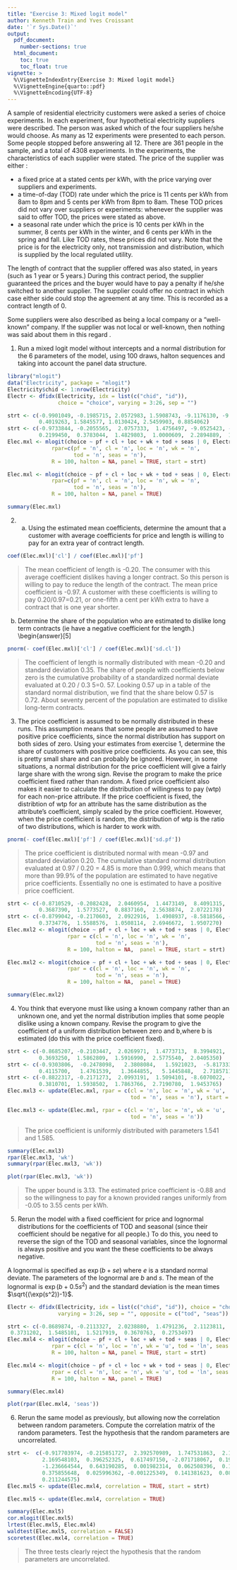 ```yaml
---
title: "Exercise 3: Mixed logit model"
author: Kenneth Train and Yves Croissant
date: '`r Sys.Date()`'
output: 
  pdf_document:
    number-sections: true
  html_document:
    toc: true
    toc_float: true
vignette: >
  %\VignetteIndexEntry{Exercise 3: Mixed logit model}
  %\VignetteEngine{quarto::pdf}
  %\VignetteEncoding{UTF-8}
---
```


A sample of residential electricity customers were asked a series of
choice experiments. In each experiment, four hypothetical electricity
suppliers were described. The person was asked which of the four
suppliers he/she would choose. As many as 12 experiments were
presented to each person. Some people stopped before answering all
12. There are 361 people in the sample, and a total of 4308
experiments.  In the experiments, the characteristics of each supplier
were stated. The price of the supplier was either :

- a fixed price at a stated cents per kWh, with the price varying
  over suppliers and experiments.
- a time-of-day (TOD) rate under which the price is 11
  cents per kWh from 8am to 8pm and 5 cents per kWh from 8pm to
  8am. These TOD prices did not vary over suppliers or
  experiments: whenever the supplier was said to offer TOD,
  the prices were stated as above.
- a seasonal rate under which the price is 10 cents per kWh in the
  summer, 8 cents per kWh in the winter, and 6 cents per kWh in the
  spring and fall. Like TOD rates, these prices did not vary.
  Note that the price is for the electricity only, not transmission
  and distribution, which is supplied by the local regulated utility.

The length of contract that the supplier offered was also stated, in
years (such as 1 year or 5 years.) During this contract period, the
supplier guaranteed the prices and the buyer would have to pay a
penalty if he/she switched to another supplier. The supplier could
offer no contract in which case either side could stop the agreement
at any time. This is recorded as a contract length of 0.

Some suppliers were also described as being a local company or a
"well-known" company. If the supplier was not local or well-known,
then nothing was said about them in this regard \footnote{These are
the data used in @REVE:TRAI:00 and @HUBE:TRAI:01.}.

@. Run a mixed logit model without intercepts and a normal
distribution for the 6 parameters of the model, using 100 draws,
halton sequences and taking into account the panel data structure.

```r
library("mlogit")
data("Electricity", package = "mlogit")
Electricity$chid <- 1:nrow(Electricity)
Electr <- dfidx(Electricity, idx = list(c("chid", "id")),
                choice = "choice", varying = 3:26, sep = "")
``` 

```r
strt <- c(-0.9901049, -0.1985715, 2.0572983, 1.5908743, -9.1176130, -9.1946436, 0.2140892, 
          0.4019263, 1.5845577, 1.0130424, 2.5459903, 0.8854062)
strt <- c(-0.9733844, -0.2055565,  2.0757333,  1.4756497, -9.0525423, -9.1037717,
          0.2199450,  0.3783044,  1.4829803,  1.0000609,  2.2894889,  1.1808827)
Elec.mxl <- mlogit(choice ~ pf + cl + loc + wk + tod + seas | 0, Electr, 
              rpar=c(pf = 'n', cl = 'n', loc = 'n', wk = 'n', 
                     tod = 'n', seas = 'n'), 
              R = 100, halton = NA, panel = TRUE, start = strt)
``` 

```r
Elec.mxl <- mlogit(choice ~ pf + cl + loc + wk + tod + seas | 0, Electr, 
              rpar=c(pf = 'n', cl = 'n', loc = 'n', wk = 'n', 
                     tod = 'n', seas = 'n'), 
              R = 100, halton = NA, panel = TRUE)
``` 

```r
summary(Elec.mxl)
``` 

@. (a) Using the estimated mean coefficients, determine the amount
that a customer with average coefficients for price and length is
willing to pay for an extra year of contract length.

```r
coef(Elec.mxl)['cl'] / coef(Elec.mxl)['pf']
``` 

> The mean coefficient of length is -0.20. The consumer with this
> average coefficient dislikes having a longer contract. So this person
> is willing to pay to reduce the length of the contract. The mean price
> coefficient is -0.97. A customer with these coefficients is willing to
> pay 0.20/0.97=0.21, or one-fifth a cent per kWh extra to have a
> contract that is one year shorter.


(b) Determine the share of the population who are estimated to dislike
long term contracts (ie have a negative coefficient for the length.)
\begin{answer}[5]

```r
pnorm(- coef(Elec.mxl)['cl'] / coef(Elec.mxl)['sd.cl'])
``` 

> The coefficient of length is normally distributed with mean -0.20 and
> standard deviation 0.35. The share of people with coefficients below
> zero is the cumulative probability of a standardized normal deviate
> evaluated at 0.20 / 0.3 5=0. 57. Looking 0.57 up in a table of the
> standard normal distribution, we find that the share below 0.57 is
> 0.72. About seventy percent of the population are estimated to dislike
> long-term contracts.


@. The price coefficient is assumed to be normally distributed in
these runs. This assumption means that some people are assumed to have
positive price coefficients, since the normal distribution has support
on both sides of zero. Using your estimates from exercise 1, determine
the share of customers with positive price coefficients. As you can
see, this is pretty small share and can probably be ignored. However,
in some situations, a normal distribution for the price coefficient
will give a fairly large share with the wrong sign. Revise the program
to make the price coefficient fixed rather than random. A fixed price
coefficient also makes it easier to calculate the distribution of
willingness to pay (wtp) for each non-price attribute. If the price
coefficient is fixed, the distribtion of wtp for an attribute has the
same distribution as the attribute's coefficient, simply scaled by the
price coefficient. However, when the price coefficient is random, the
distribution of wtp is the ratio of two distributions, which is harder
to work with.

```r
pnorm(- coef(Elec.mxl)['pf'] / coef(Elec.mxl)['sd.pf'])
``` 

> The price coefficient is distributed normal with mean -0.97 and
> standard deviation 0.20. The cumulative standard normal distribution
> evaluated at 0.97 / 0.20 = 4.85 is more than 0.999, which means that more
> than 99.9% of the population are estimated to have negative price
> coefficients. Essentially no one is estimated to have a positive price
> coefficient.

```r
strt <- c(-0.8710529, -0.2082428,  2.0460954,  1.4473149,  8.4091315,  8.5432555,  
          0.3687390,  1.5773527,  0.8837160,  2.5638874,  2.0722178)
strt <- c(-0.8799042, -0.2170603,  2.0922916,  1.4908937, -8.5818566, -8.5832956,
          0.3734776,  1.5588576,  1.0508114,  2.6946672,  1.9507270)
Elec.mxl2 <- mlogit(choice ~ pf + cl + loc + wk + tod + seas | 0, Electr, 
                   rpar = c(cl = 'n', loc = 'n', wk = 'n', 
                            tod = 'n', seas = 'n'), 
                   R = 100, halton = NA,  panel = TRUE, start = strt)
```

```r
Elec.mxl2 <- mlogit(choice ~ pf + cl + loc + wk + tod + seas | 0, Electr, 
                   rpar = c(cl = 'n', loc = 'n', wk = 'n', 
                            tod = 'n', seas = 'n'), 
                   R = 100, halton = NA,  panel = TRUE)
```

```r
summary(Elec.mxl2)
``` 

@. You think that everyone must like using a known company rather than
an unknown one, and yet the normal distribution implies that some
people dislike using a known company. Revise the program to give the
coefficient of \va{wk} a uniform distribution between zero and b,where
b is estimated (do this with the price coefficient fixed).

```r
strt <- c(-0.8685207, -0.2103447,  2.0269971,  1.4773713,  8.3994921,  8.4976319, 
          0.3693250,  1.5862809,  1.5916990,  2.5775540,  2.0405350)
strt <- c(-0.9303806,  -0.2478098,   2.3808084,   1.5921023,  -5.8173333, -10.7742475,
          0.4115700,   1.4761539,   1.3644855,   5.1445848,   2.7185711)
strt <- c(-0.8822317, -0.2171273,  2.0993191,  1.5094101, -8.6070022, -8.6024084,
          0.3810701,  1.5938502,  1.7863766,  2.7190780,  1.9453765)
Elec.mxl3 <- update(Elec.mxl, rpar = c(cl = 'n', loc = 'n', wk = 'u', 
                                       tod = 'n', seas = 'n'), start = strt)
```   
  
```r
Elec.mxl3 <- update(Elec.mxl, rpar = c(cl = 'n', loc = 'n', wk = 'u', 
                                       tod = 'n', seas = 'n'))
```   

> The price coefficient is uniformly distributed with parameters 1.541
> and 1.585.

```r
summary(Elec.mxl3)
rpar(Elec.mxl3, 'wk')
summary(rpar(Elec.mxl3, 'wk'))
``` 

```r
plot(rpar(Elec.mxl3, 'wk'))
```

> The upper bound is 3.13. The estimated price coefficient is -0.88
> and so the willingness to pay for a known provided ranges uniformly
> from -0.05 to 3.55 cents per kWh.


 <!-- 5. The file mxlp.g estimates mixed logits with many options for the -->
 <!-- user. Read the manual so that you understand the options. Run mxlp.g -->
 <!-- as is. You should get results that are similar to those for exercise -->
 <!-- 1. They differ because the random draws are taken differently with the -->
 <!-- two programs. -->

 <!-- 6. Your runs so far have calculated regular standard errors. Specify -->
 <!-- the appropriate option in mxlp.g to calculate robust standard errors -->
 <!-- and rerun it. Compare the robust standard errors to the regular -->
 <!-- ones. Does the relation between the two sets of standard errors seem -->
 <!-- reasonable? -->

 <!-- \begin{answer}[5] -->
 <!--   The robust standard errors are larger, as expected. Simulation noise -->
 <!--   causes the non-robust standard errors underestimate the true -->
 <!--   standard error; this underestimation disappears as the number of -->
 <!--   draws used in simulation rises. -->

 <!-- \end{answer} -->

@. Rerun the model with a fixed coefficient for price and lognormal
distributions for the coefficients of TOD and seasonal (since their
coefficient should be negative for all people.) To do this, you need
to reverse the sign of the TOD and seasonal variables, since the
lognormal is always positive and you want the these coefficients to be
always negative.

A lognormal is specified as $\exp(b+se)$ where $e$ is a standard
normal deviate. The parameters of the lognormal are $b$ and $s$. The
mean of the lognormal is $\exp(b+0.5s^2)$ and the standard deviation
is the mean times $\sqrt{(\exp(s^2))-1}$.

```r
Electr <- dfidx(Electricity, idx = list(c("chid", "id")), choice = "choice",
                varying = 3:26, sep = "", opposite = c("tod", "seas"))
``` 

```r
strt <- c(-0.8689874, -0.2113327,  2.0238880,  1.4791236,  2.1123811,  2.1242071,
 0.3731202,  1.5485101,  1.5217919,  0.3670763,  0.2753497)
Elec.mxl4 <- mlogit(choice ~ pf + cl + loc + wk + tod + seas | 0, Electr, 
              rpar = c(cl = 'n', loc = 'n', wk = 'u', tod = 'ln', seas = 'ln'), 
              R = 100, halton = NA, panel = TRUE, start = strt)
``` 

```r
Elec.mxl4 <- mlogit(choice ~ pf + cl + loc + wk + tod + seas | 0, Electr, 
              rpar = c(cl = 'n', loc = 'n', wk = 'u', tod = 'ln', seas = 'ln'), 
              R = 100, halton = NA, panel = TRUE)
``` 

```r
summary(Elec.mxl4)
``` 

```r
plot(rpar(Elec.mxl4, 'seas'))
``` 

@. Rerun the same model as previously, but allowing now the
correlation between random parameters. Compute the correlation matrix
of the random parameters. Test the hypothesis that the random
parameters are uncorrelated.

```r
strt <-  c(-0.917703974, -0.215851727,  2.392570989,  1.747531863,  2.155462393,
           2.169548103,  0.396252325,  0.617497150, -2.071718067,  0.195238185,
           -1.236664544,  0.643190285,  0.001982314,  0.062508396,  0.160672338,
           0.375855648,  0.025996362, -0.001225349,  0.141381623,  0.089990150,
           0.211244575)
Elec.mxl5 <- update(Elec.mxl4, correlation = TRUE, start = strt)
``` 
  
```r
Elec.mxl5 <- update(Elec.mxl4, correlation = TRUE)
``` 

```r
summary(Elec.mxl5)
cor.mlogit(Elec.mxl5)
lrtest(Elec.mxl5, Elec.mxl4)
waldtest(Elec.mxl5, correlation = FALSE)
scoretest(Elec.mxl4, correlation = TRUE)
``` 

> The three tests clearly reject the hypothesis that the random
> parameters are uncorrelated.

